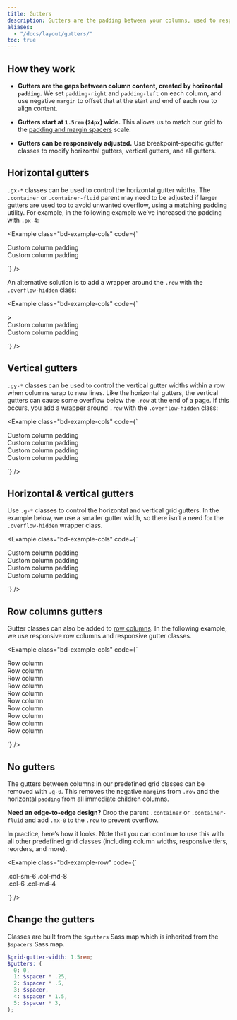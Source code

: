 ```yaml
---
title: Gutters
description: Gutters are the padding between your columns, used to responsively space and align content in the Boosted grid system.
aliases:
  - "/docs/layout/gutters/"
toc: true
---
```


## How they work

- **Gutters are the gaps between column content, created by horizontal `padding`.** We set `padding-right` and `padding-left` on each column, and use negative `margin` to offset that at the start and end of each row to align content.

- **Gutters start at `1.5rem` (`24px`) wide.** This allows us to match our grid to the [padding and margin spacers]([[docsref:/utilities/spacing]]) scale.

- **Gutters can be responsively adjusted.** Use breakpoint-specific gutter classes to modify horizontal gutters, vertical gutters, and all gutters.

## Horizontal gutters

`.gx-*` classes can be used to control the horizontal gutter widths. The `.container` or `.container-fluid` parent may need to be adjusted if larger gutters are used too to avoid unwanted overflow, using a matching padding utility. For example, in the following example we’ve increased the padding with `.px-4`:

<Example class="bd-example-cols" code={`<div class="container px-4 text-center">
    <div class="row gx-5">
      <div class="col">
       <div class="p-3">Custom column padding</div>
      </div>
      <div class="col">
        <div class="p-3">Custom column padding</div>
      </div>
    </div>
  </div>`} />

An alternative solution is to add a wrapper around the `.row` with the `.overflow-hidden` class:

<Example class="bd-example-cols" code={`<div class="container overflow-hidden text-center">>
    <div class="row gx-5">
      <div class="col">
       <div class="p-3">Custom column padding</div>
      </div>
      <div class="col">
        <div class="p-3">Custom column padding</div>
      </div>
    </div>
  </div>`} />

## Vertical gutters

`.gy-*` classes can be used to control the vertical gutter widths within a row when columns wrap to new lines. Like the horizontal gutters, the vertical gutters can cause some overflow below the `.row` at the end of a page. If this occurs, you add a wrapper around `.row` with the `.overflow-hidden` class:

<Example class="bd-example-cols" code={`<div class="container overflow-hidden text-center">
    <div class="row gy-5">
      <div class="col-6">
        <div class="p-3">Custom column padding</div>
      </div>
      <div class="col-6">
        <div class="p-3">Custom column padding</div>
      </div>
      <div class="col-6">
        <div class="p-3">Custom column padding</div>
      </div>
      <div class="col-6">
        <div class="p-3">Custom column padding</div>
      </div>
    </div>
  </div>`} />

## Horizontal & vertical gutters

Use `.g-*` classes to control the horizontal and vertical grid gutters. In the example below, we use a smaller gutter width, so there isn’t a need for the `.overflow-hidden` wrapper class.

<Example class="bd-example-cols" code={`<div class="container text-center">
    <div class="row g-2">
      <div class="col-6">
        <div class="p-3">Custom column padding</div>
      </div>
      <div class="col-6">
        <div class="p-3">Custom column padding</div>
      </div>
      <div class="col-6">
        <div class="p-3">Custom column padding</div>
      </div>
      <div class="col-6">
        <div class="p-3">Custom column padding</div>
      </div>
    </div>
  </div>`} />

## Row columns gutters

Gutter classes can also be added to [row columns]([[docsref:/layout/grid#row-columns]]). In the following example, we use responsive row columns and responsive gutter classes.

<Example class="bd-example-cols" code={`<div class="container text-center">
    <div class="row row-cols-2 row-cols-lg-5 g-2 g-lg-3">
      <div class="col">
        <div class="p-3">Row column</div>
      </div>
      <div class="col">
        <div class="p-3">Row column</div>
      </div>
      <div class="col">
        <div class="p-3">Row column</div>
      </div>
      <div class="col">
        <div class="p-3">Row column</div>
      </div>
      <div class="col">
        <div class="p-3">Row column</div>
      </div>
      <div class="col">
        <div class="p-3">Row column</div>
      </div>
      <div class="col">
        <div class="p-3">Row column</div>
      </div>
      <div class="col">
        <div class="p-3">Row column</div>
      </div>
      <div class="col">
        <div class="p-3">Row column</div>
      </div>
      <div class="col">
        <div class="p-3">Row column</div>
      </div>
    </div>
  </div>`} />

## No gutters

The gutters between columns in our predefined grid classes can be removed with `.g-0`. This removes the negative `margin`s from `.row` and the horizontal `padding` from all immediate children columns.

**Need an edge-to-edge design?** Drop the parent `.container` or `.container-fluid` and add `.mx-0` to the `.row` to prevent overflow.

In practice, here’s how it looks. Note that you can continue to use this with all other predefined grid classes (including column widths, responsive tiers, reorders, and more).

<Example class="bd-example-row" code={`<div class="row g-0 text-center">
    <div class="col-sm-6 col-md-8">.col-sm-6 .col-md-8</div>
    <div class="col-6 col-md-4">.col-6 .col-md-4</div>
  </div>`} />

## Change the gutters

Classes are built from the `$gutters` Sass map which is inherited from the `$spacers` Sass map.

```scss
$grid-gutter-width: 1.5rem;
$gutters: (
  0: 0,
  1: $spacer * .25,
  2: $spacer * .5,
  3: $spacer,
  4: $spacer * 1.5,
  5: $spacer * 3,
);
```